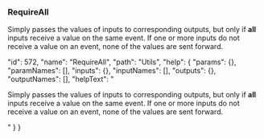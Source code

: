 ### RequireAll

Simply passes the values of inputs to corresponding outputs, but only if **all** inputs receive a value on the same event. If one or more inputs do not receive a value on an event, none of the values are sent forward.










  "id": 572,
  "name": "RequireAll",
  "path": "Utils",
  "help": {
    "params": {},
    "paramNames": [],
    "inputs": {},
    "inputNames": [],
    "outputs": {},
    "outputNames": [],
    "helpText": "<p>Simply passes the values of inputs&nbsp;to corresponding outputs, but only&nbsp;if <strong>all</strong> inputs receive a value on the same event. If one or more inputs do not receive a value on an event, none of the values are sent forward.</p>"
  }
}